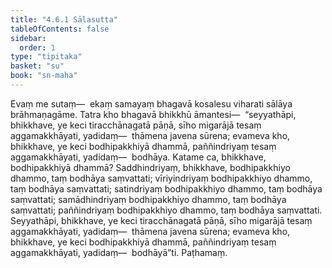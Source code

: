 ```yaml
---
title: "4.6.1 Sālasutta"
tableOfContents: false
sidebar:
  order: 1
type: "tipitaka"
basket: "su"
book: "sn-maha"
---
```



<DynamicBreadcrumb />

<Division number="521" book="sn-maha" bookNo="14" page="200">

<Paragraph number="1193" book="sn-maha">
Evaṃ me sutaṃ—  ekaṃ samayaṃ bhagavā kosalesu viharati sālāya brāhmaṇagāme. Tatra kho bhagavā bhikkhū āmantesi—  “seyyathāpi, bhikkhave, ye keci tiracchānagatā pāṇā, sīho migarājā tesaṃ aggamakkhāyati, yadidaṃ—  thāmena javena sūrena; evameva kho, bhikkhave, ye keci bodhipakkhiyā dhammā, paññindriyaṃ tesaṃ aggamakkhāyati, yadidaṃ—  bodhāya.
</Paragraph>

<Paragraph number="1194" book="sn-maha">
Katame ca, bhikkhave, bodhipakkhiyā dhammā? Saddhindriyaṃ, bhikkhave, bodhipakkhiyo dhammo, taṃ bodhāya saṃvattati; vīriyindriyaṃ bodhipakkhiyo dhammo, taṃ bodhāya saṃvattati; satindriyaṃ bodhipakkhiyo dhammo, taṃ bodhāya saṃvattati; samādhindriyaṃ bodhipakkhiyo dhammo, taṃ bodhāya saṃvattati; paññindriyaṃ bodhipakkhiyo dhammo, taṃ bodhāya saṃvattati. Seyyathāpi, bhikkhave, ye keci tiracchānagatā pāṇā, sīho migarājā tesaṃ aggamakkhāyati, yadidaṃ—  thāmena javena sūrena; evameva kho, bhikkhave, ye keci bodhipakkhiyā dhammā, paññindriyaṃ tesaṃ aggamakkhāyati, yadidaṃ—  bodhāyā”ti.

</Paragraph>
</Division>

<Paragraph number="1195" type="center" book="sn-maha">
Paṭhamaṃ.
</Paragraph>